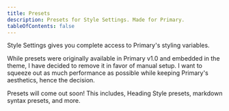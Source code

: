 ```yaml
---
title: Presets
description: Presets for Style Settings. Made for Primary.
tableOfContents: false
---
```



Style Settings gives you complete access to Primary's styling variables. 

While presets were originally available in Primary v1.0 and embedded in the theme, I have decided to remove it in favor of manual setup. I want to squeeze out as much performance as possible while keeping Primary's aesthetics, hence the decision.

Presets will come out soon! This includes, Heading Style presets, markdown syntax presets, and more.

<LinkCard
  title="Subscribe to get Primary Theme Updates in your Inbox"
  description="Be the first to be notified for when a Preset comes out."
  href="https://dub.sh/primary/inbox"
/>